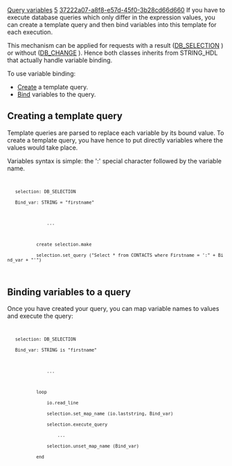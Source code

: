 [[Property:title|Query variables]]
[[Property:weight|5]]
[[Property:uuid|37222a07-a8f8-e57d-45f0-3b28cd66d660]]
If you have to execute database queries which only differ in the expression values, you can create a template query and then bind variables into this template for each execution.

This mechanism can be applied for requests with a result ([[ref:/libraries/store/reference/db_selection_chart|DB_SELECTION]] ) or without ([[ref:/libraries/store/reference/db_change_chart|DB_CHANGE]] ). Hence both classes inherits from STRING_HDL that actually handle variable binding.

To use variable binding:
*  [[#create|Create]]  a template query. 
*  [[#bind|Bind]]  variables to the query. 

==Creating a template query==

Template queries are parsed to replace each variable by its bound value. To create a template query, you have hence to put directly variables where the values would take place.

Variables syntax is simple: the ':' special character followed by the variable name.
<code>
    selection: DB_SELECTION
    Bind_var: STRING = "firstname"

                ...

            create selection.make
            selection.set_query ("Select * from CONTACTS where Firstname = ':" + Bind_var + "'")
</code>

{{note|The code example shows how to bind variables to a [[ref:/libraries/store/reference/db_selection_chart|DB_SELECTION]]  object but the mechanism is exactly the same for [[ref:/libraries/store/reference/db_change_chart|DB_CHANGE]]  objects. }}

==Binding variables to a query==

Once you have created your query, you can map variable names to values and execute the query:
<code>
    selection: DB_SELECTION
    Bind_var: STRING is "firstname"

                ...

            loop
                io.read_line
                selection.set_map_name (io.laststring, Bind_var)
                selection.execute_query
                    ...
                selection.unset_map_name (Bind_var)
            end
</code>

{{seealso|<br/>
[[Database Selection|Performing a database selection.]]  <br/>
[[Data Modification|Modifying database content.]]  <br/>
}}




